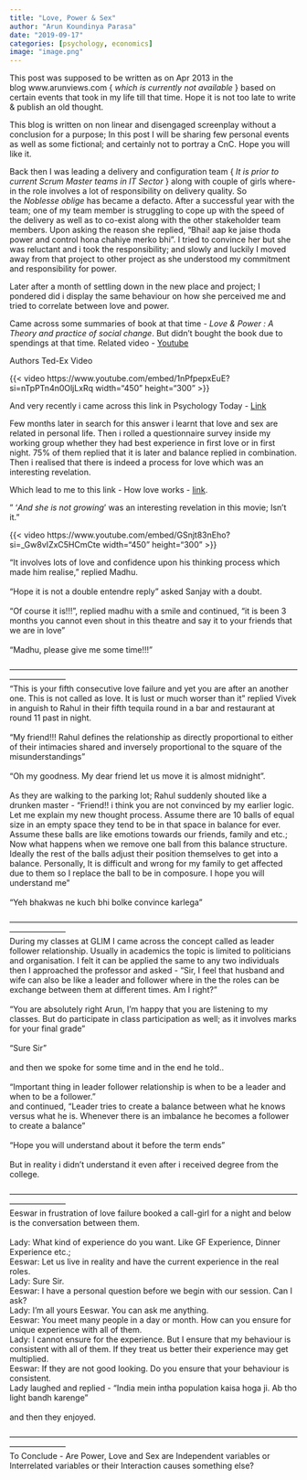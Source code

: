 ```yaml
---
title: "Love, Power & Sex"
author: "Arun Koundinya Parasa"
date: "2019-09-17"
categories: [psychology, economics]
image: "image.png"
---
```


This post was supposed to be written as on Apr 2013 in the blog www.arunviews.com { *which is currently not available* } based on certain events that took in my life till that time. Hope it is not too late to write & publish an old thought.

This blog is written on non linear and disengaged screenplay without a conclusion for a purpose; In this post I will be sharing few personal events as well as some fictional; and certainly not to portray a CnC. Hope you will like it.

Back then I was leading a delivery and configuration team { *It is prior to current Scrum Master teams in IT Sector* } along with couple of girls where-in the role involves a lot of responsibility on delivery quality. So the *Noblesse oblige* has became a defacto. After a successful year with the team; one of my team member is struggling to cope up with the speed of the delivery as well as to co-exist along with the other stakeholder team members. Upon asking the reason she replied, "Bhai! aap ke jaise thoda power and control hona chahiye merko bhi". I tried to convince her but she was reluctant and i took the responsibility; and slowly and luckily I moved away from that project to other project as she understood my commitment and responsibility for power.

Later after a month of settling down in the new place and project; I pondered did i display the same behaviour on how she perceived me and tried to correlate between love and power.

Came across some summaries of book at that time - *Love & Power : A Theory and practice of social change*. But didn't bought the book due to spendings at that time. Related video - [Youtube](https://www.youtube.com/watch?v=v8ScJqk25yo)

Authors Ted-Ex Video

{{< video https://www.youtube.com/embed/1nPfpepxEuE?si=nTpPTn4n0OljLxRq width="450" height="300" >}}

And very recently i came across this link in Psychology Today - [Link](https://www.psychologytoday.com/us/articles/201401/love-and-power)

Few months later in search for this answer i learnt that love and sex are related in personal life. Then i rolled a questionnaire survey inside my working group whether they had best experience in first love or in first night. 75% of them replied that it is later and balance replied in combination. Then i realised that there is indeed a process for love which was an interesting revelation.

Which lead to me to this link - How love works - [link](https://people.howstuffworks.com/love4.htm).

" '*And she is not growing*' was an interesting revelation in this movie; Isn't it."

{{< video https://www.youtube.com/embed/GSnjt83nEho?si=_Gw8vIZxC5HCmCte width="450" height="300" >}}

"It involves lots of love and confidence upon his thinking process which made him realise," replied Madhu.\
\
"Hope it is not a double entendre reply" asked Sanjay with a doubt.\
\
"Of course it is!!!", replied madhu with a smile and continued, "it is been 3 months you cannot even shout in this theatre and say it to your friends that we are in love"\
\
"Madhu, please give me some time!!!"\
\
---------------------------------------------------------------------------------------------------------------------------------\
"This is your fifth consecutive love failure and yet you are after an another one. This is not called as love. It is lust or much worser than it" replied Vivek in anguish to Rahul in their fifth tequila round in a bar and restaurant at round 11 past in night.\
\
"My friend!!! Rahul defines the relationship as directly proportional to either of their intimacies shared and inversely proportional to the square of the misunderstandings"\
\
"Oh my goodness. My dear friend let us move it is almost midnight".\
\
As they are walking to the parking lot; Rahul suddenly shouted like a drunken master - "Friend!! i think you are not convinced by my earlier logic. Let me explain my new thought process. Assume there are 10 balls of equal size in an empty space they tend to be in that space in balance for ever. Assume these balls are like emotions towards our friends, family and etc.; Now what happens when we remove one ball from this balance structure. Ideally the rest of the balls adjust their position themselves to get into a balance. Personally, It is difficult and wrong for my family to get affected due to them so I replace the ball to be in composure. I hope you will understand me"\
\
"Yeh bhakwas ne kuch bhi bolke convince karlega"\
\
---------------------------------------------------------------------------------------------------------------------------------\
During my classes at GLIM I came across the concept called as leader follower relationship. Usually in academics the topic is limited to politicians and organisation. I felt it can be applied the same to any two individuals then I approached the professor and asked - "Sir, I feel that husband and wife can also be like a leader and follower where in the the roles can be exchange between them at different times. Am I right?"\
\
"You are absolutely right Arun, I'm happy that you are listening to my classes. But do participate in class participation as well; as it involves marks for your final grade"\
\
"Sure Sir"\
\
and then we spoke for some time and in the end he told..\
\
"Important thing in leader follower relationship is when to be a leader and when to be a follower."\
and continued, "Leader tries to create a balance between what he knows versus what he is. Whenever there is an imbalance he becomes a follower to create a balance"\
\
"Hope you will understand about it before the term ends"\
\
But in reality i didn't understand it even after i received degree from the college.\
\
---------------------------------------------------------------------------------------------------------------------------------\
Eeswar in frustration of love failure booked a call-girl for a night and below is the conversation between them.\
\
Lady: What kind of experience do you want. Like GF Experience, Dinner Experience etc.;\
Eeswar: Let us live in reality and have the current experience in the real roles.\
Lady: Sure Sir.\
Eeswar: I have a personal question before we begin with our session. Can I ask?\
Lady: I'm all yours Eeswar. You can ask me anything.\
Eeswar: You meet many people in a day or month. How can you ensure for unique experience with all of them.\
Lady: I cannot ensure for the experience. But I ensure that my behaviour is consistent with all of them. If they treat us better their experience may get multiplied.\
Eeswar: If they are not good looking. Do you ensure that your behaviour is consistent.\
Lady laughed and replied - "India mein intha population kaisa hoga ji. Ab tho light bandh karenge"\
\
and then they enjoyed.\
\
---------------------------------------------------------------------------------------------------------------------------------\
To Conclude - Are Power, Love and Sex are Independent variables or Interrelated variables or their Interaction causes something else?